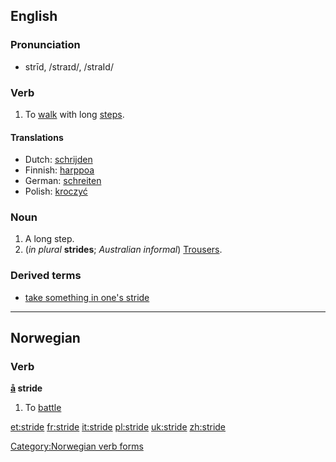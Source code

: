 ==English==
=== Pronunciation ===
*strīd, /straɪd/, /straId/

=== Verb ===
{{irregverb|'''to stride'''|'''[[strides]]'''|'''[[strode]]'''|'''[[stridden]]'''|'''[[striding]]'''}}

#To [[walk]] with long [[step]]s.

==== Translations ====
*Dutch: [[schrijden]]
*Finnish: [[harppoa]]
*German: [[schreiten]]
*Polish: [[kroczyć]]

=== Noun ===
{{en-noun|stride|strides}}

#A long step.
#(''in plural'' '''strides'''; ''Australian informal'') [[Trousers]].

===Derived terms===
*[[take something in one's stride]]

----
==Norwegian==
===Verb===
[[Category:Norwegian verb forms]]
'''[[å]] stride'''
#To [[battle]]

[[et:stride]]
[[fr:stride]]
[[it:stride]]
[[pl:stride]]
[[uk:stride]]
[[zh:stride]]